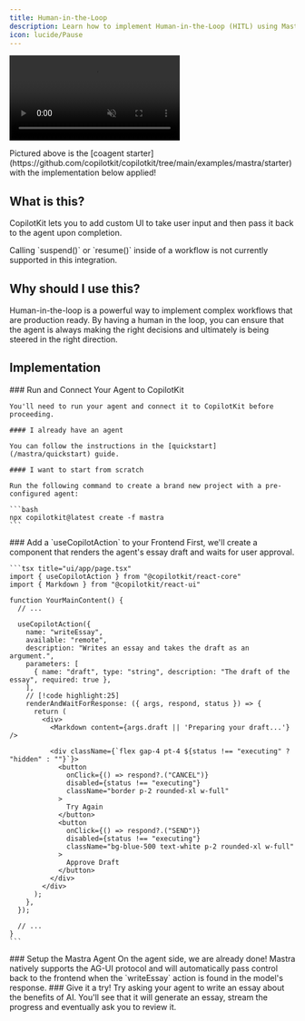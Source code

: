 ```yaml
---
title: Human-in-the-Loop
description: Learn how to implement Human-in-the-Loop (HITL) using Mastra Agents.
icon: lucide/Pause
---
```



<video
  src="https://cdn.copilotkit.ai/docs/copilotkit/images/coagents/node-hitl.mp4"
  className="rounded-lg shadow-xl"
  loop
  playsInline
  controls
  autoPlay
  muted
/>

<Callout type="info">
  Pictured above is the [coagent starter](https://github.com/copilotkit/copilotkit/tree/main/examples/mastra/starter) with the implementation below applied!
</Callout>

## What is this?

CopilotKit lets you to add custom UI to take user input and then pass it back to the agent upon completion.

<Callout type="warning">
Calling `suspend()` or `resume()` inside of a workflow is not currently supported in this integration.
</Callout>

## Why should I use this?

Human-in-the-loop is a powerful way to implement complex workflows that are production ready. By having a human in the loop,
you can ensure that the agent is always making the right decisions and ultimately is being steered in the right direction.

## Implementation

<Steps>
  <Step>
    ### Run and Connect Your Agent to CopilotKit

    You'll need to run your agent and connect it to CopilotKit before proceeding.

    #### I already have an agent

    You can follow the instructions in the [quickstart](/mastra/quickstart) guide.

    #### I want to start from scratch

    Run the following command to create a brand new project with a pre-configured agent:

    ```bash
    npx copilotkit@latest create -f mastra
    ```
  </Step>

  <Step>
    ### Add a `useCopilotAction` to your Frontend
    First, we'll create a component that renders the agent's essay draft and waits for user approval.

    ```tsx title="ui/app/page.tsx"
    import { useCopilotAction } from "@copilotkit/react-core"
    import { Markdown } from "@copilotkit/react-ui"

    function YourMainContent() {
      // ...

      useCopilotAction({
        name: "writeEssay",
        available: "remote",
        description: "Writes an essay and takes the draft as an argument.",
        parameters: [
          { name: "draft", type: "string", description: "The draft of the essay", required: true },
        ],
        // [!code highlight:25]
        renderAndWaitForResponse: ({ args, respond, status }) => {
          return (
            <div>
              <Markdown content={args.draft || 'Preparing your draft...'} />

              <div className={`flex gap-4 pt-4 ${status !== "executing" ? "hidden" : ""}`}>
                <button
                  onClick={() => respond?.("CANCEL")}
                  disabled={status !== "executing"}
                  className="border p-2 rounded-xl w-full"
                >
                  Try Again
                </button>
                <button
                  onClick={() => respond?.("SEND")}
                  disabled={status !== "executing"}
                  className="bg-blue-500 text-white p-2 rounded-xl w-full"
                >
                  Approve Draft
                </button>
              </div>
            </div>
          );
        },
      });

      // ...
    }
    ```
  </Step>

  <Step>
    ### Setup the Mastra Agent
    On the agent side, we are already done! Mastra natively supports the AG-UI protocol and will automatically
    pass control back to the frontend when the `writeEssay` action is found in the model's response.
  </Step>
  <Step>
    ### Give it a try!
    Try asking your agent to write an essay about the benefits of AI. You'll see that it will generate an essay,
    stream the progress and eventually ask you to review it.
  </Step>
</Steps>